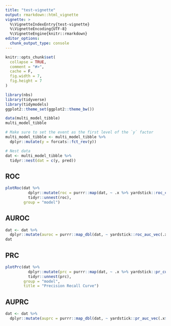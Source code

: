 ```yaml
---
title: "test-vignette"
output: rmarkdown::html_vignette
vignette: >
  %\VignetteIndexEntry{test-vignette}
  %\VignetteEncoding{UTF-8}
  %\VignetteEngine{knitr::rmarkdown}
editor_options: 
  chunk_output_type: console
---
```


```r
knitr::opts_chunk$set(
  collapse = TRUE,
  comment = "#>",
  cache = F, 
  fig.width = 7,
  fig.height = 7
)
```

```r
library(nbs)
library(tidyverse)
library(tidymodels)
ggplot2::theme_set(ggplot2::theme_bw())
```

```r
data(multi_model_tibble)
multi_model_tibble

# Make sure to set the event as the first level of the `y` factor
multi_model_tibble <- multi_model_tibble %>% 
  dplyr::mutate(y = forcats::fct_rev(y))

# Nest data
dat <- multi_model_tibble %>% 
  tidyr::nest(dat = c(y, pred))
```

## ROC
```r
plotRoc(dat %>% 
          dplyr::mutate(roc = purrr::map(dat, ~ .x %>% yardstick::roc_curve(pred, truth = y))) %>% 
          tidyr::unnest(roc),
        group = "model")
```

## AUROC
```r
dat <- dat %>% 
  dplyr::mutate(auroc = purrr::map_dbl(dat, ~ yardstick::roc_auc_vec(.x$y, .x$pred)))
dat
```

## PRC
```r
plotPrc(dat %>% 
          dplyr::mutate(prc = purrr::map(dat, ~ .x %>% yardstick::pr_curve(pred, truth = y))) %>% 
          tidyr::unnest(prc), 
        group = "model", 
        title = "Precision Recall Curve")
```

## AUPRC
```r
dat <- dat %>% 
  dplyr::mutate(auprc = purrr::map_dbl(dat, ~ yardstick::pr_auc_vec(.x$y, .x$pred)))
```
